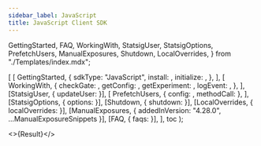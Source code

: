 ```yaml
---
sidebar_label: JavaScript
title: JavaScript Client SDK
---
```



  GettingStarted,
  FAQ,
  WorkingWith,
  StatsigUser,
  StatsigOptions,
  PrefetchUsers,
  ManualExposures,
  Shutdown,
  LocalOverrides,
} from "./Templates/index.mdx";


  [
    [
      GettingStarted,
      {
        sdkType: "JavaScript",
        install: <Install />,
        initialize: <Initialize />,
      },
    ],
    [
      WorkingWith,
      {
        checkGate: <CheckGate />,
        getConfig: <GetConfig />,
        getExperiment: <GetExperiment />,
        logEvent: <LogEvent />,
      },
    ],
    [StatsigUser, { updateUser: <UpdateUser /> }],
    [
      PrefetchUsers,
      { config: <PrefetchUsersConfig />, methodCall: <PrefetchUsersMethod /> },
    ],
    [StatsigOptions, { options: <Options /> }],
    [Shutdown, { shutdown: <ShutdownSnippet /> }],
    [LocalOverrides, { localOverrides: <LocalOverridesSnippet /> }],
    [ManualExposures, { addedInVersion: "4.28.0", ...ManualExposureSnippets }],
    [FAQ, { faqs: <MoreFAQs /> }],
  ],
  toc
);

<>{Result}</>
